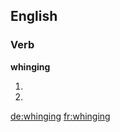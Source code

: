 ==English==

===Verb===
'''whinging'''

# {{present participle of|whing}}
# {{present participle of|whinge}}

[[de:whinging]]
[[fr:whinging]]